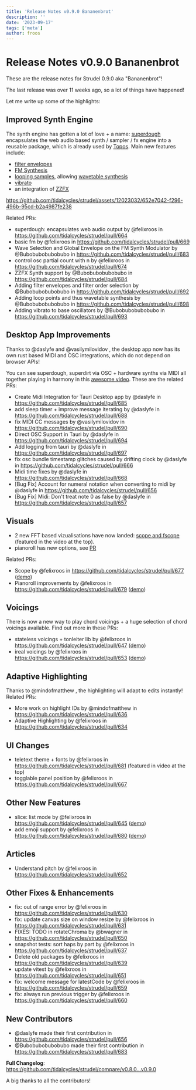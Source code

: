 ```yaml
---
title: 'Release Notes v0.9.0 Bananenbrot'
description: ''
date: '2023-09-17'
tags: ['meta']
author: froos
---
```


# Release Notes v0.9.0 Bananenbrot

These are the release notes for Strudel 0.9.0 aka "Bananenbrot"!

The last release was over 11 weeks ago, so a lot of things have happened!

Let me write up some of the highlights:

## Improved Synth Engine

The synth engine has gotten a lot of love + a name: [superdough](https://www.npmjs.com/package/superdough) encapsulates the web audio based synth / sampler / fx engine into a reusable package, which is already used by [Topos](https://topos.raphaelforment.fr/).
Main new features include:

- [filter envelopes](https://strudel.tidalcycles.org/learn/effects#filter-envelope)
- [FM Synthesis](https://strudel.tidalcycles.org/learn/synths#fm-synthesis)
- [looping samples](https://strudel.tidalcycles.org/learn/samples#loop), allowing [wavetable synthesis](https://strudel.tidalcycles.org/?I9myTNQoKKaP)
- [vibrato](https://strudel.tidalcycles.org/learn/synths#vibrato)
- an integration of [ZZFX](https://strudel.tidalcycles.org/learn/synths#zzfx)

https://github.com/tidalcycles/strudel/assets/12023032/652e7042-f296-496b-95cd-b2a4987fe238

Related PRs:

- superdough: encapsulates web audio output by @felixroos in https://github.com/tidalcycles/strudel/pull/664
- basic fm by @felixroos in https://github.com/tidalcycles/strudel/pull/669
- Wave Selection and Global Envelope on the FM Synth Modulator by @Bubobubobubobubo in https://github.com/tidalcycles/strudel/pull/683
- control osc partial count with n by @felixroos in https://github.com/tidalcycles/strudel/pull/674
- ZZFX Synth support by @Bubobubobubobubo in https://github.com/tidalcycles/strudel/pull/684
- Adding filter envelopes and filter order selection by @Bubobubobubobubo in https://github.com/tidalcycles/strudel/pull/692
- Adding loop points and thus wavetable synthesis by @Bubobubobubobubo in https://github.com/tidalcycles/strudel/pull/698
- Adding vibrato to base oscillators by @Bubobubobubobubo in https://github.com/tidalcycles/strudel/pull/693

## Desktop App Improvements

Thanks to @daslyfe and @vasilymilovidov , the desktop app now has its own rust based MIDI and OSC integrations,
which do not depend on browser APIs!

You can see superdough, superdirt via OSC + hardware synths via MIDI all together playing in harmony in this [awesome video](https://www.youtube.com/watch?v=lxQgBeLQBgk). These are the related PRs:

- Create Midi Integration for Tauri Desktop app by @daslyfe in https://github.com/tidalcycles/strudel/pull/685
- add sleep timer + improve message iterating by @daslyfe in https://github.com/tidalcycles/strudel/pull/688
- fix MIDI CC messages by @vasilymilovidov in https://github.com/tidalcycles/strudel/pull/690
- Direct OSC Support in Tauri by @daslyfe in https://github.com/tidalcycles/strudel/pull/694
- Add logging from tauri by @daslyfe in https://github.com/tidalcycles/strudel/pull/697
- fix osc bundle timestamp glitches caused by drifting clock by @daslyfe in https://github.com/tidalcycles/strudel/pull/666
- Midi time fixes by @daslyfe in https://github.com/tidalcycles/strudel/pull/668
- [Bug Fix] Account for numeral notation when converting to midi by @daslyfe in https://github.com/tidalcycles/strudel/pull/656
- [Bug Fix] Midi: Don't treat note 0 as false by @daslyfe in https://github.com/tidalcycles/strudel/pull/657

## Visuals

- 2 new FFT based vizualisations have now landed: [scope and fscope](https://github.com/tidalcycles/strudel/pull/677) (featured in the video at the top).
- pianoroll has new options, see [PR](https://github.com/tidalcycles/strudel/pull/679)

Related PRs:

- Scope by @felixroos in https://github.com/tidalcycles/strudel/pull/677 ([demo](https://strudel.tidalcycles.org/?hXVQF-KxMI8p))
- Pianoroll improvements by @felixroos in https://github.com/tidalcycles/strudel/pull/679 ([demo](https://strudel.tidalcycles.org/?aPMKqXGVMgSM))

## Voicings

There is now a new way to play chord voicings + a huge selection of chord voicings available. Find out more in these PRs:

- stateless voicings + tonleiter lib by @felixroos in https://github.com/tidalcycles/strudel/pull/647 ([demo](https://strudel.tidalcycles.org/?FoILM0Hs9y9f))
- ireal voicings by @felixroos in https://github.com/tidalcycles/strudel/pull/653 ([demo](https://strudel.tidalcycles.org/?bv_TjY9hOC28))

## Adaptive Highlighting

Thanks to @mindofmatthew , the highlighting will adapt to edits instantly! Related PRs:

- More work on highlight IDs by @mindofmatthew in https://github.com/tidalcycles/strudel/pull/636
- Adaptive Highlighting by @felixroos in https://github.com/tidalcycles/strudel/pull/634

## UI Changes

- teletext theme + fonts by @felixroos in https://github.com/tidalcycles/strudel/pull/681 (featured in video at the top)
- togglable panel position by @felixroos in https://github.com/tidalcycles/strudel/pull/667

## Other New Features

- slice: list mode by @felixroos in https://github.com/tidalcycles/strudel/pull/645 ([demo](https://strudel.tidalcycles.org/?bAYIqz5NLjRr))
- add emoji support by @felixroos in https://github.com/tidalcycles/strudel/pull/680 ([demo](https://strudel.tidalcycles.org/?a6FgLz475gN9))

## Articles

- Understand pitch by @felixroos in https://github.com/tidalcycles/strudel/pull/652

## Other Fixes & Enhancements

- fix: out of range error by @felixroos in https://github.com/tidalcycles/strudel/pull/630
- fix: update canvas size on window resize by @felixroos in https://github.com/tidalcycles/strudel/pull/631
- FIXES: TODO in rotateChroma by @bwagner in https://github.com/tidalcycles/strudel/pull/650
- snapshot tests: sort haps by part by @felixroos in https://github.com/tidalcycles/strudel/pull/637
- Delete old packages by @felixroos in https://github.com/tidalcycles/strudel/pull/639
- update vitest by @felixroos in https://github.com/tidalcycles/strudel/pull/651
- fix: welcome message for latestCode by @felixroos in https://github.com/tidalcycles/strudel/pull/659
- fix: always run previous trigger by @felixroos in https://github.com/tidalcycles/strudel/pull/660

## New Contributors

- @daslyfe made their first contribution in https://github.com/tidalcycles/strudel/pull/656
- @Bubobubobubobubo made their first contribution in https://github.com/tidalcycles/strudel/pull/683

**Full Changelog**: https://github.com/tidalcycles/strudel/compare/v0.8.0...v0.9.0

A big thanks to all the contributors!
